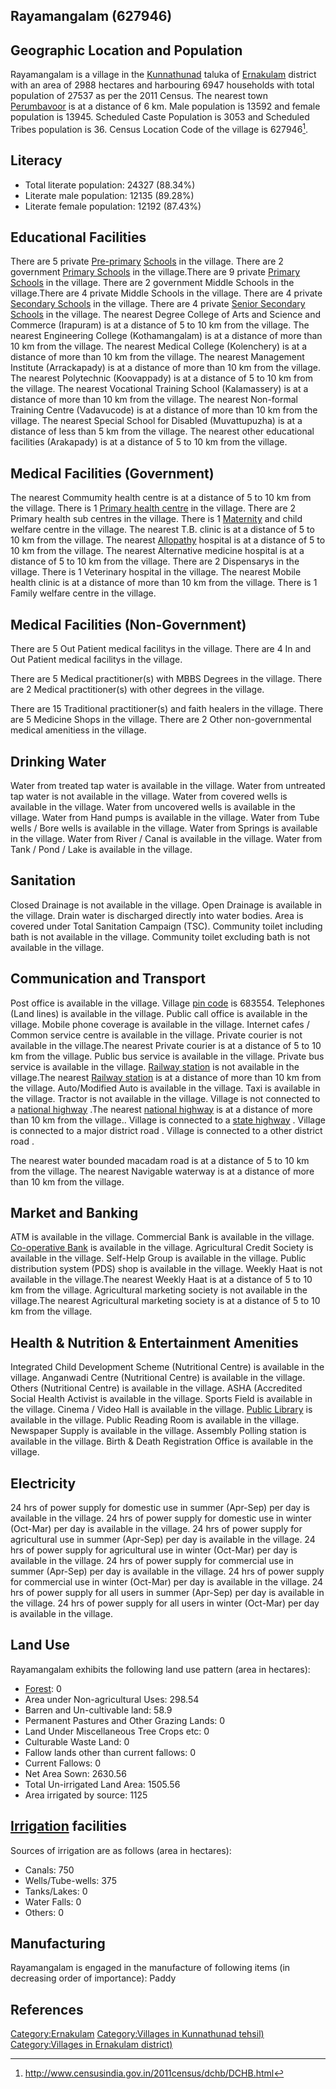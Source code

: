 {{Infobox settlement
| name=Rayamangalam
| native_name=
| native_name_lang=
| other_name=
| nickname=
| settlement_type=Village
| image_skyline=
| image_alt=
| image_caption=
| pushpin_map=India Kerala
| pushpin_label_position=right
| pushpin_map_alt=
| pushpin_map_caption=Location in Kerala, India
| latd=
| latm=
| lats=
| latNS=
| longd=
| longm=
| longs=
| longEW=
| coordinates_display=inline,title
| subdivision_type=Country
| subdivision_name={{flag|India}}
| subdivision_type1=[[States and territories of India|State]]
| subdivision_name1=Kerala 
| subdivision_type2=[[List of districts of India|District]]
| subdivision_name2=Ernakulam
| subdivision_type3=Tahsil
| subdivision_name3=Kunnathunad
| website=
| established_title=<!-- Established -->
| established_date=
| founder=
| named_for=
| government_type=
| governing_body=
| unit_pref=Metric=
| area_footnotes=
| area_rank=
| area_total_km2=29.88
| elevation_footnotes=
| elevation_m=
| population_total=27537
| population_as_of=2011
| population_rank=
| population_density_km2=921
| population_demonym=
| population_footnotes=
| demographics_type1=Languages
| demographics1_title1=Official
| demographics1_info1=[[Malayalam language|Malayalam]]
| timezone1=[[Indian Standard Time|IST]]
| utc_offset1==+5:30
| postal_code_type=[[Postal Index Number|PIN]]
| postal_code=683554
| area_code_type=Telephone code
| area_code=
| registration_plate=
| blank1_name_sec1=Nearest city
| blank1_info_sec1=[[Perumbavoor]]
| blank2_name_sec1=[[Human sex ratio|Sex ratio]]
| blank2_info_sec1=1025 [[male|♂]]/[[female|♀]]
| blank3_name_sec1=Literacy
| blank3_info_sec1=88.34%
| blank1_name_sec2=[[2011 Census of India|2011 census]] code
| blank1_info_sec2=627946
| footnotes=
}}

== Rayamangalam (627946) ==

== Geographic Location and Population ==

Rayamangalam is a village in the [[Kunnathunad]] taluka of [[Ernakulam]] district with an area of 2988 hectares and harbouring 6947 households with total population of 27537 as per the 2011 Census. The nearest town [[Perumbavoor]] is at a distance of 6 km. Male population is 13592 and female population is 13945. Scheduled Caste Population is 3053 and Scheduled Tribes population is 36. Census Location Code of the village is 627946<ref>http://www.censusindia.gov.in/2011census/dchb/DCHB.html</ref>.


== Literacy ==  
* Total literate population: 24327 (88.34%)
* Literate male population: 12135 (89.28%)
* Literate female population: 12192 (87.43%)


== Educational Facilities ==  
There are 5 private [[Pre-primary]] [[School]]s in the village.
There are 2 government [[Primary School]]s in the village.There are 9 private [[Primary School]]s in the village.
There are 2 government Middle Schools in the village.There are 4 private Middle Schools in the village.
There are 4 private [[Secondary School]]s in the village.
There are 4 private [[Senior Secondary School]]s in the village.
The nearest Degree College of Arts and Science and Commerce (Irapuram) is at a distance of 5 to 10 km from the village.
The nearest Engineering College (Kothamangalam) is at a distance of more than 10 km from the village.
The nearest Medical College (Kolenchery) is at a distance of more than 10 km from the village.
The nearest Management Institute (Arrackapady) is at a distance of more than 10 km from the village.
The nearest Polytechnic (Koovappady) is at a distance of 5 to 10 km from the village.
The nearest Vocational Training School (Kalamassery) is at a distance of more than 10 km from the village.
The nearest Non-formal Training Centre (Vadavucode) is at a distance of more than 10 km from the village.
The nearest Special School for Disabled (Muvattupuzha) is at a distance of less than 5 km from the village.
The nearest other educational facilities (Arakapady) is at a distance of 5 to 10 km from the village.


== Medical Facilities (Government) ==
The nearest Commumity health centre is at a distance of 5 to 10 km from the village.
There is 1 [[Primary health centre]] in the village.
There are 2 Primary health sub centres in the village.
There is 1 [[Maternity]] and child welfare centre in the village.
The nearest T.B. clinic is at a distance of 5 to 10 km from the village.
The nearest [[Allopathy]] hospital is at a distance of 5 to 10 km from the village.
The nearest Alternative medicine hospital is at a distance of 5 to 10 km from the village.
There are 2 Dispensarys in the village.
There is 1 Veterinary hospital in the village.
The nearest Mobile health clinic is at a distance of more than 10 km from the village.
There is 1 Family welfare centre in the village.


== Medical Facilities (Non-Government) ==
There are 5 Out Patient medical facilitys in the village.
There are 4 In and Out Patient medical facilitys in the village.

There are 5 Medical practitioner(s) with MBBS Degrees in the village.
There are 2 Medical practitioner(s) with other degrees in the village.

There are 15 Traditional practitioner(s) and faith healers in the village.
There are 5 Medicine Shops in the village.
There are 2 Other non-governmental medical amenitiess in the village.


== Drinking Water ==
Water from treated tap water is available in the village.
Water from untreated tap water is not available in the village.
Water from covered wells is available in the village.
Water from uncovered wells is available in the village.
Water from Hand pumps is available in the village.
Water from Tube wells / Bore wells is available in the village.
Water from Springs is available in the village.
Water from River / Canal is available in the village.
Water from Tank / Pond / Lake is available in the village.


== Sanitation ==
Closed Drainage is not available in the village.
Open Drainage is available in the village.
Drain water is discharged directly into water bodies.
Area is covered under Total Sanitation Campaign (TSC).
Community toilet including bath is not available in the village.
Community toilet excluding bath is not available in the village.


== Communication and Transport ==
Post office is available in the village.
Village [[pin code]] is 683554.
Telephones (Land lines) is available in the village.
Public call office is available in the village.
Mobile phone coverage is available in the village.
Internet cafes / Common service centre is available in the village.
Private courier is not available in the village.The nearest Private courier is at a distance of 5 to 10 km from the village.
Public bus service is available in the village.
Private bus service is available in the village.
[[Railway station]] is not available in the village.The nearest [[Railway station]] is at a distance of more than 10 km from the village.
Auto/Modified Auto is available in the village.
Taxi is available in the village.
Tractor is not available in the village.
Village is not connected to a [[national highway]] .The nearest [[national highway]] is at a distance of more than 10 km from the village..
Village is connected to a [[state highway]]  .
Village is connected to a major district road    .
Village is connected to a other district road  .


The nearest water bounded macadam road is at a distance of 5 to 10 km from the village.
The nearest Navigable waterway is at a distance of more than 10 km from the village.



== Market and Banking ==
ATM is available in the village.
Commercial Bank is available in the village.
[[Co-operative Bank]] is available in the village.
Agricultural Credit Society is available in the village.
Self-Help Group is available in the village.
Public distribution system (PDS) shop is available in the village.
Weekly Haat is not available in the village.The nearest Weekly Haat is at a distance of 5 to 10 km from the village.
Agricultural marketing society is not available in the village.The nearest Agricultural marketing society is at a distance of 5 to 10 km from the village.


== Health & Nutrition & Entertainment Amenities ==
Integrated Child Development Scheme (Nutritional Centre) is available in the village.
Anganwadi Centre (Nutritional Centre) is available in the village.
Others (Nutritional Centre) is available in the village.
ASHA (Accredited Social Health Activist is available in the village.
Sports Field is available in the village.
Cinema / Video Hall is available in the village.
[[Public Library]] is available in the village.
Public Reading Room is available in the village.
Newspaper Supply is available in the village.
Assembly Polling station is available in the village.
Birth & Death Registration Office is available in the village.


== Electricity ==
24 hrs of power supply for domestic use in summer (Apr-Sep) per day is available in the village.
24 hrs of power supply for domestic use in winter (Oct-Mar) per day is available in the village.
24 hrs of power supply for agricultural use in summer (Apr-Sep) per day is available in the village.
24 hrs of power supply for agricultural use in winter (Oct-Mar) per day is available in the village.
24 hrs of power supply for commercial use in summer (Apr-Sep) per day is available in the village.
24 hrs of power supply for commercial use in winter (Oct-Mar) per day is available in the village.
24 hrs of power supply for all users in summer (Apr-Sep) per day is available in the village.
24 hrs of power supply for all users in winter (Oct-Mar) per day is available in the village.


== Land Use ==
Rayamangalam exhibits the following land use pattern (area in hectares):
* [[Forest]]: 0
* Area under Non-agricultural Uses: 298.54
* Barren and Un-cultivable land: 58.9
* Permanent Pastures and Other Grazing Lands: 0
* Land Under Miscellaneous Tree Crops etc: 0
* Culturable Waste Land: 0
* Fallow lands other than current fallows: 0
* Current Fallows: 0
* Net Area Sown: 2630.56
* Total Un-irrigated Land Area: 1505.56
* Area irrigated by source: 1125


== [[Irrigation]] facilities ==
Sources of irrigation are as follows (area in hectares):
* Canals: 750
* Wells/Tube-wells: 375
* Tanks/Lakes: 0
* Water Falls: 0
* Others: 0


== Manufacturing ==
Rayamangalam is engaged in the manufacture of following items (in decreasing order of importance): Paddy


[[Category:Ernakulam]]
[[Category:Villages in Kunnathunad tehsil)]]
[[Category:Villages in Ernakulam district)]]


== References ==
{{Reflist}}



